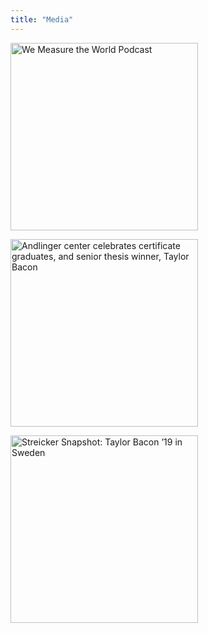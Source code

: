 ```yaml
---
title: "Media"
---
```


::: {#media layout-ncol="2"}
[![We Measure the World Podcast](meter.png){width=300}](https://www.metergroup.com/en/meter-environment/podcast/episode-27-battle-earth-cattle-vs-solar-0)
:::

::: {layout-ncol="2"}
[![Andlinger center celebrates certificate graduates, and senior thesis winner, Taylor Bacon](Andlinger.jpg){width=300}](https://acee.princeton.edu/acee-news/andlinger-center-celebrates-certificate-graduates-and-senior-thesis-winner-taylor-bacon/)

[![Streicker Snapshot: Taylor Bacon '19 in Sweden](stockholm.jpg){width=300}](https://oip.princeton.edu/news/2019/streicker-snapshot-taylor-bacon-19-sweden)
:::

